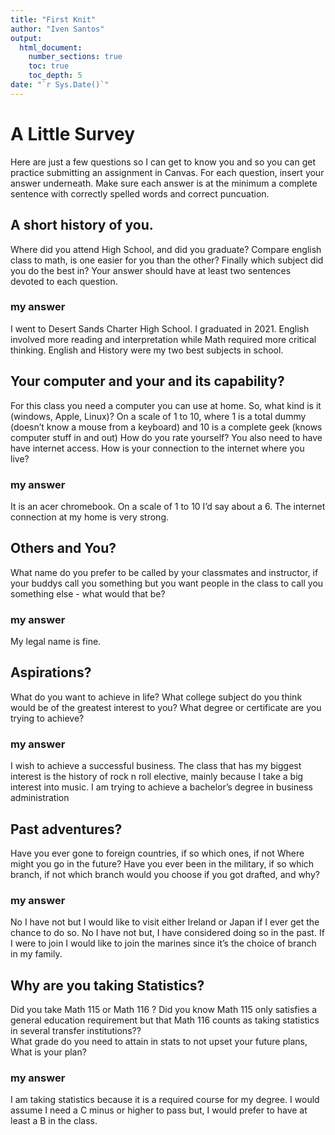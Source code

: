 ```yaml
---
title: "First Knit"
author: "Iven Santos"
output: 
  html_document:
    number_sections: true
    toc: true
    toc_depth: 5
date: "`r Sys.Date()`"   
---
```


# A Little Survey

Here are just a few questions so I can get to know you and so you can get practice submitting an assignment in Canvas.  For each question, insert your answer underneath. Make sure each answer is at the minimum a complete sentence with correctly spelled words and correct puncuation. 

## A short history of you.  
Where did you attend High School, and did you graduate? Compare english class to math, is one easier for you than the other? Finally which subject did you do the best in? Your answer should have at least two sentences devoted to each question.  
  
### my answer     
  I went to Desert Sands Charter High School. I graduated in 2021. English involved more reading and interpretation while Math required more critical thinking. English and History were my two best subjects in school.
     


## Your computer and your and its capability?  
 For this class  you need a computer you can use at home.  So, what kind is it (windows, Apple, Linux)?  On a scale of 1 to 10, where 1 is a total dummy (doesn't know a mouse from a keyboard) and 10 is a complete geek (knows computer stuff in and out) How do you rate yourself?  You also need to have have internet access. How is your connection to the internet where you live?

### my answer   
  It is an acer chromebook. On a scale of 1 to 10 I'd say about a 6. The internet connection at my home is very strong.
   

## Others and You?   
What name do you prefer to be called by your classmates and instructor, if your buddys call you something but you want people in the class to call you something else - what would that be? 

### my answer     
  My legal name is fine.
   


## Aspirations?   
What do you want to achieve in life?  What college subject do you think would be of the greatest interest to you? What degree or certificate are you trying to achieve?

### my answer     
  I wish to achieve a successful business. The class that has my biggest interest is the history of rock n roll elective, mainly because I take a big interest into music. I am trying to achieve a bachelor's degree in business administration
   
 




## Past adventures?  
Have you ever gone to foreign countries, if so which ones, if not Where might you go in the future?  Have you ever been in the military, if so which branch, if not which branch would you choose if you got drafted, and why?

### my answer     
 No I have not but I would like to visit either Ireland or Japan if I ever get the chance to do so. No I have not but, I have considered doing so in the past. If I were to join I would like to join the marines since it's the choice of branch in my family. 
   
  




## Why are you taking Statistics?  
Did you take Math 115 or Math 116 ?  Did you know Math 115 only satisfies a general education requirement but that Math 116 counts as taking statistics in several transfer institutions??  
What grade do you need to attain in stats to not upset your future plans, What is your plan?  
 

### my answer     
  I am taking statistics because it is a required course for my degree. I would assume I need a C minus or higher to pass but, I would prefer to have at least a B in the class.
   
 






  




